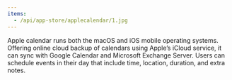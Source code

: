 ```yaml
---
items:
  - /api/app-store/applecalendar/1.jpg
---
```


<Slider items={items} />

Apple calendar runs both the macOS and iOS mobile operating systems. Offering online cloud backup of calendars using Apple’s iCloud service, it can sync with Google Calendar and Microsoft Exchange Server. Users can schedule events in their day that include time, location, duration, and extra notes.
